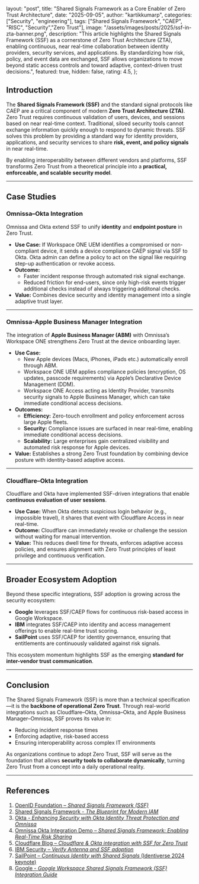   layout: "post",
  title: "Shared Signals Framework as a Core Enabler of Zero Trust Architecture",
  date: "2025-09-05",
  author: "kartikkumarp",
  categories: ["Security", "engineering"],
  tags: ["Shared Signals Framework", "CAEP", "RISC", "Security","Zero Trust"],
  image: "/assets/images/posts/2025/ssf-in-zta-banner.png",
  description:
    "This article highlights the Shared Signals Framework (SSF) as a cornerstone of Zero Trust Architecture (ZTA), enabling continuous, near real-time collaboration between identity providers, security services, and applications. By standardizing how risk, policy, and event data are exchanged, SSF allows organizations to move beyond static access controls and toward adaptive, context-driven trust decisions.",
  featured: true,
  hidden: false,
  rating: 4.5,
};


## Introduction
The **Shared Signals Framework (SSF)** and the standard signal protocols like CAEP are a critical component of modern **Zero Trust Architecture (ZTA)**. Zero Trust requires continuous validation of users, devices, and sessions based on near real-time context. Traditional, siloed security tools cannot exchange information quickly enough to respond to dynamic threats. SSF solves this problem by providing a standard way for identity providers, applications, and security services to share **risk, event, and policy signals** in near real-time.  

By enabling interoperability between different vendors and platforms, SSF transforms Zero Trust from a theoretical principle into a **practical, enforceable, and scalable security model**.

---

## Case Studies



### Omnissa–Okta Integration
Omnissa and Okta extend SSF to unify **identity** and **endpoint posture** in Zero Trust.  
- **Use Case:** If Workspace ONE UEM identifies a compromised or non-compliant device, it sends a device compliance CAEP signal via SSF to Okta. Okta admin can define a policy to act on the signal like requiring step-up authentication or revoke access.  
- **Outcome:**  
  - Faster incident response through automated risk signal exchange.  
  - Reduced friction for end-users, since only high-risk events trigger additional checks instead of always triggering additonal checks.  
- **Value:** Combines device security and identity management into a single adaptive trust layer.  

---

### Omnissa-Apple Business Manager Integration
The integration of **Apple Business Manager (ABM)** with Omnissa’s Workspace ONE strengthens Zero Trust at the device onboarding layer.  
- **Use Case:**  
  - New Apple devices (Macs, iPhones, iPads etc.) automatically enroll through ABM.  
  - Workspace ONE UEM applies compliance policies (encryption, OS updates, passcode requirements) via Apple’s Declarative Device Management (DDM).  
  - Workspace ONE Access acting as Identity Provider, transmits security signals to Apple Business Manager, which can take immediate conditional access decisions.
- **Outcomes:**  
  - **Efficiency:** Zero-touch enrollment and policy enforcement across large Apple fleets.  
  - **Security:** Compliance issues are surfaced in near real-time, enabling immediate conditional access decisions.  
  - **Scalability:** Large enterprises gain centralized visibility and automated risk response for Apple devices.  
- **Value:** Establishes a strong Zero Trust foundation by combining device posture with identity-based adaptive access.  

---

### Cloudflare–Okta Integration
Cloudflare and Okta have implemented SSF-driven integrations that enable **continuous evaluation of user sessions**.  
- **Use Case:** When Okta detects suspicious login behavior (e.g., impossible travel), it shares that event with Cloudflare Access in near real-time.  
- **Outcome:** Cloudflare can immediately revoke or challenge the session without waiting for manual intervention.  
- **Value:** This reduces dwell time for threats, enforces adaptive access policies, and ensures alignment with Zero Trust principles of least privilege and continuous verification.  

---

## Broader Ecosystem Adoption
Beyond these specific integrations, SSF adoption is growing across the security ecosystem:  
- **Google** leverages SSF/CAEP flows for continuous risk-based access in Google Workspace.  
- **IBM** integrates SSF/CAEP into identity and access management offerings to enable real-time trust scoring.  
- **SailPoint** uses SSF/CAEP for identity governance, ensuring that entitlements are continuously validated against risk signals.  

This ecosystem momentum highlights SSF as the emerging **standard for inter-vendor trust communication**.

---

## Conclusion
The Shared Signals Framework (SSF) is more than a technical specification—it is the **backbone of operational Zero Trust**. Through real-world integrations such as Cloudflare–Okta, Omnissa–Okta, and Apple Business Manager–Omnissa, SSF proves its value in:  
- Reducing incident response times  
- Enforcing adaptive, risk-based access  
- Ensuring interoperability across complex IT environments  

As organizations continue to adopt Zero Trust, SSF will serve as the foundation that allows **security tools to collaborate dynamically**, turning Zero Trust from a concept into a daily operational reality.  

---

## References
1. [OpenID Foundation – *Shared Signals Framework (SSF)*](https://openid.net/wg/sse/)  
2. [Shared Signals Framework - *The Blueprint for Modern IAM*](https://openid.net/shared-signals-framework-the-blueprint-for-modern-iam-part-1-of-4/)
3. [Okta - *Enhancing Security with Okta Identity Threat Protection and Omnissa*](https://support.okta.com/help/s/article/enhancing-security-with-okta-identity-threat-protection-and-omnissa?language=en_US)  
4. [Omnissa Okta Integration Demo – *Shared Signals Framework: Enabling Real-Time Risk Sharing*](https://www.youtube.com/watch?v=7OvvtDWjfJQ)  
5. [Cloudflare Blog – *Cloudflare & Okta integration with SSF for Zero Trust*](https://blog.cloudflare.com/protect-against-identity-based-attacks-by-sharing-cloudflare-user-risk-with-okta)  
6. [IBM Security – *Verify Antenna and SSF adoption*](https://www.ibm.com/docs/en/security-verify?topic=integrations-verify-antenna)  
7. [SailPoint – *Continuous Identity with Shared Signals* (Identiverse 2024 keynote)](https://www.sailpoint.com/blog/real-time-signals-continuous-identity-identiverse)  
8. [Google -  *Google Workspace Shared Signals Framework (SSF) Integration Guide*](https://developers.google.com/workspace/shared-signals/api/ssf-api)  
